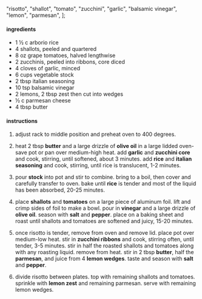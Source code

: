   "risotto",
  "shallot",
  "tomato",
  "zucchini",
  "garlic",
  "balsamic vinegar",
  "lemon",
  "parmesan",
];

#### ingredients

- 1 ½ c arborio rice
- 4 shallots, peeled and quartered
- 8 oz grape tomatoes, halved lengthwise
- 2 zucchinis, peeled into ribbons, core diced
- 4 cloves of garlic, minced
- 6 cups vegetable stock
- 2 tbsp italian seasoning
- 10 tsp balsamic vinegar
- 2 lemons, 2 tbsp zest then cut into wedges
- ½ c parmesan cheese
- 4 tbsp butter

#### instructions

1. adjust rack to middle position and preheat oven to 400 degrees.

2. heat 2 tbsp **butter** and a large drizzle of **olive oil** in a large lidded oven-save pot or pan over medium-high heat. add **garlic** and **zucchini core** and cook, stirring, until softened, about 3 minutes. add **rice** and **italian seasoning** and cook, stirring, until rice is translucent, 1-2 minutes.

3. pour **stock** into pot and stir to combine. bring to a boil, then cover and carefully transfer to oven. bake until **rice** is tender and most of the liquid has been absorbed, 20-25 minutes.

4. place **shallots** and **tomatoes** on a large piece of aluminum foil. lift and crimp sides of foil to make a bowl. pour in **vinegar** and a large drizzle of **olive oil**. season with **salt** and **pepper**. place on a baking sheet and roast until shallots and tomatoes are softened and juicy, 15-20 minutes.

5. once risotto is tender, remove from oven and remove lid. place pot over medium-low heat. stir in **zucchini ribbons** and cook, stirring often, until tender, 3-5 minutes. stir in half the roasted shallots and tomatoes along with any roasting liquid. remove from heat. stir in 2 tbsp **butter**, half the **parmesan**, and juice from 4 **lemon wedges**. taste and season with **salt** and **pepper**.

6. divide risotto between plates. top with remaining shallots and tomatoes. sprinkle with **lemon zest** and remaining parmesan. serve with remaining lemon wedges.

